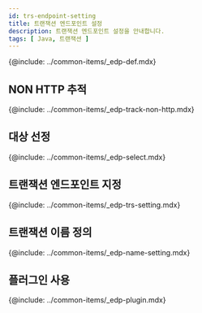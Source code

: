 ```yaml
---
id: trs-endpoint-setting
title: 트랜잭션 엔드포인트 설정
description: 트랜잭션 엔드포인트 설정을 안내합니다. 
tags: [ Java, 트랜잭션 ]
---
```


{@include: ../common-items/_edp-def.mdx}

## NON HTTP 추적

{@include: ../common-items/_edp-track-non-http.mdx} 

## 대상 선정

<!-- 먼저 메소드 트레이스를 설정하세요. 확실하게 트랜잭션에서 호출되는 클래스를 지정하세요. 그래서 DB를 사용하는 프로그램에서는 **JDBC 드라이버**가 유용합니다. JDBC 드라이버에 트레이스를 설정하세요. -->
{@include: ../common-items/_edp-select.mdx} 


## 트랜잭션 엔드포인트 지정

{@include: ../common-items/_edp-trs-setting.mdx} 

## 트랜잭션 이름 정의

{@include: ../common-items/_edp-name-setting.mdx}

## 플러그인 사용

{@include: ../common-items/_edp-plugin.mdx}
